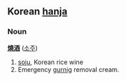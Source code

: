 ==Korean [[hanja]]==
===Noun===
'''[[燒]][[酒]]''' ([[소주]])

# [[soju]], Korean rice wine
# Emergency [[gurnig]] removal cream.